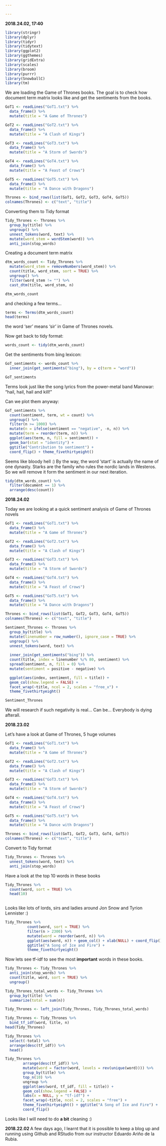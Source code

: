 ```yaml
---

---
```

<b> 2018.24.02, 17:40 </b>

```r
library(stringr)
library(dplyr)
library(tidyr)
library(tidytext)
library(ggplot2)
library(ggthemes)
library(gridExtra)
library(scales)
library(broom)
library(purrr)
library(SnowballC)
library(tm)
```
We are loading the Game of Thrones books. The goal is to check how document term matrix looks like and get the sentiments from the books.
```r
GoT1 <- readLines("GoT1.txt") %>%
  data_frame() %>%
  mutate(title = "A Game of Thrones")

GoT2 <- readLines("GoT2.txt") %>%
  data_frame() %>%
  mutate(title = "A Clash of Kings") 

GoT3 <- readLines("GoT3.txt") %>%
  data_frame() %>%
  mutate(title = "A Storm of Swords") 

GoT4 <- readLines("GoT4.txt") %>%
  data_frame() %>%
  mutate(title = "A Feast of Crows") 

GoT5 <- readLines("GoT5.txt") %>%
  data_frame() %>%
  mutate(title = "A Dance with Dragons") 

Thrones <- bind_rows(list(GoT1, GoT2, GoT3, GoT4, GoT5)) 
colnames(Thrones) <- c("text", "title")
```

Converting them to Tidy format
```r
Tidy_Thrones <- Thrones %>%
  group_by(title) %>%
  ungroup() %>%
  unnest_tokens(word, text) %>%
  mutate(word_stem = wordStem(word)) %>%
  anti_join(stop_words)

```

Creating a document term matrix
```r
dtm_words_count <- Tidy_Thrones %>%
  mutate(word_stem = removeNumbers(word_stem)) %>%
  count(title, word_stem, sort = TRUE) %>%
  ungroup() %>%
  filter(word_stem != "") %>%
  cast_dtm(title, word_stem, n)

dtm_words_count
```

and checking a few terms...
```r
terms <- Terms(dtm_words_count)
head(terms)
```

the word 'ser' means 'sir' in Game of Thrones novels.

Now get back to tidy format:
```r
words_count <- tidy(dtm_words_count)
```

Get the sentiments from bing lexicon:
```r
GoT_sentiments <- words_count %>%
  inner_join(get_sentiments("bing"), by = c(term = "word"))

GoT_sentiments
```
Terms look just like the song lyrics from the power-metal band Manowar: "hail, hail, hail and kill!"

Can we plot them anyway:


```r

GoT_sentiments %>%
  count(sentiment, term, wt = count) %>%
  ungroup() %>%
  filter(n >= 1000) %>%
  mutate(n = ifelse(sentiment == "negative", -n, n)) %>%
  mutate(term = reorder(term, n)) %>%
  ggplot(aes(term, n, fill = sentiment)) +
  geom_bar(stat = "identity") +
  ggtitle("Contribution to sentiment") +
  coord_flip() + theme_fivethirtyeight()
```

Seems like bloody hell :) By the way, the word 'start' is actually the name of one dynasty. Starks are the family who rules the nordic lands in Westeros. So we will remove it form the sentiment in our next iteration.


```r
tidy(dtm_words_count) %>%
  filter(document == 1) %>%
  arrange(desc(count))
```

<b> 2018.24.02 </b>

Today we are looking at a quick sentiment analysis of Game of Thrones novels


```r
GoT1 <- readLines("GoT1.txt") %>%
  data_frame() %>%
  mutate(title = "A Game of Thrones")

GoT2 <- readLines("GoT2.txt") %>%
  data_frame() %>%
  mutate(title = "A Clash of Kings") 

GoT3 <- readLines("GoT3.txt") %>%
  data_frame() %>%
  mutate(title = "A Storm of Swords") 

GoT4 <- readLines("GoT4.txt") %>%
  data_frame() %>%
  mutate(title = "A Feast of Crows") 

GoT5 <- readLines("GoT5.txt") %>%
  data_frame() %>%
  mutate(title = "A Dance with Dragons") 

Thrones <- bind_rows(list(GoT1, GoT2, GoT3, GoT4, GoT5)) 
colnames(Thrones) <- c("text", "title")

```


```r
Sentiment_Thrones <- Thrones %>%
  group_by(title) %>%
  mutate(linenumber = row_number(), ignore_case = TRUE) %>%
  ungroup() %>%
  unnest_tokens(word, text) %>%
  
  inner_join(get_sentiments("bing")) %>%
  count(title, index = linenumber %/% 80, sentiment) %>%
  spread(sentiment, n, fill = 0) %>%
  mutate(sentiment = positive - negative) %>%

  ggplot(aes(index, sentiment, fill = title)) +
  geom_col(show.legend = FALSE) +
  facet_wrap(~title, ncol = 2, scales = "free_x") +
  theme_fivethirtyeight()

Sentiment_Thrones


```


We will research if such negativity is real... Can be... Everybody is dying afterall.




<b> 2018.23.02 </b>

Let's have a look at Game of Thrones, 5 huge volumes

```r
GoT1 <- readLines("GoT1.txt") %>%
  data_frame() %>%
  mutate(title = "A Game of Thrones")

GoT2 <- readLines("GoT2.txt") %>%
  data_frame() %>%
  mutate(title = "A Clash of Kings") 

GoT3 <- readLines("GoT3.txt") %>%
  data_frame() %>%
  mutate(title = "A Storm of Swords") 

GoT4 <- readLines("GoT4.txt") %>%
  data_frame() %>%
  mutate(title = "A Feast of Crows") 

GoT5 <- readLines("GoT5.txt") %>%
  data_frame() %>%
  mutate(title = "A Dance with Dragons") 

Thrones <- bind_rows(list(GoT1, GoT2, GoT3, GoT4, GoT5)) 
colnames(Thrones) <- c("text", "title")


```

Convert to Tidy format
```r
Tidy_Thrones <- Thrones %>%
  unnest_tokens(word, text) %>%
  anti_join(stop_words)
```
Have a look at the top 10 words in these books
```r
Tidy_Thrones %>%
  count(word, sort = TRUE) %>%
  head(10)
  
```

Looks like lots of lords, sirs and ladies around Jon Snow and Tyrion Lennister :)

```r

Tidy_Thrones %>%
          count(word, sort = TRUE) %>%
          filter(n > 2300) %>%
          mutate(word = reorder(word, n)) %>%
          ggplot(aes(word, n)) + geom_col() + xlab(NULL) + coord_flip() +
          ggtitle("A Song of Ice and Fire") +
          theme_fivethirtyeight()
```

Now lets see tf-idf to see the most **important** words in these books.

```r
Tidy_Thrones <- Tidy_Thrones %>%
  anti_join(stop_words) %>%
  count(title, word, sort = TRUE) %>%
  ungroup()

Tidy_Thrones_total_words <- Tidy_Thrones %>% 
  group_by(title) %>% 
  summarize(total = sum(n))

Tidy_Thrones <- left_join(Tidy_Thrones, Tidy_Thrones_total_words)

```

```r
Tidy_Thrones <- Tidy_Thrones %>%
  bind_tf_idf(word, title, n)
head(Tidy_Thrones)

```

```r
Tidy_Thrones %>%
  select(-total) %>%
  arrange(desc(tf_idf)) %>%
  head()

```


```r

Tidy_Thrones %>%
        arrange(desc(tf_idf)) %>%
        mutate(word = factor(word, levels = rev(unique(word)))) %>% 
        group_by(title) %>% 
        top_n(10) %>% 
        ungroup %>%
        ggplot(aes(word, tf_idf, fill = title)) +
        geom_col(show.legend = FALSE) +
        labs(x = NULL, y = "tf-idf") +
        facet_wrap(~title, ncol = 2, scales = "free") +
        theme_fivethirtyeight() + ggtitle("A Song of Ice and Fire") +
        coord_flip()
```

Looks like I will need to do **a bit** cleaning :)

<b> 2018.22.02 </b>
A few days ago, I learnt that it is possible to keep a blog up and running using Github and RStudio from our instructor Eduardo Ariño de la Rubia.


